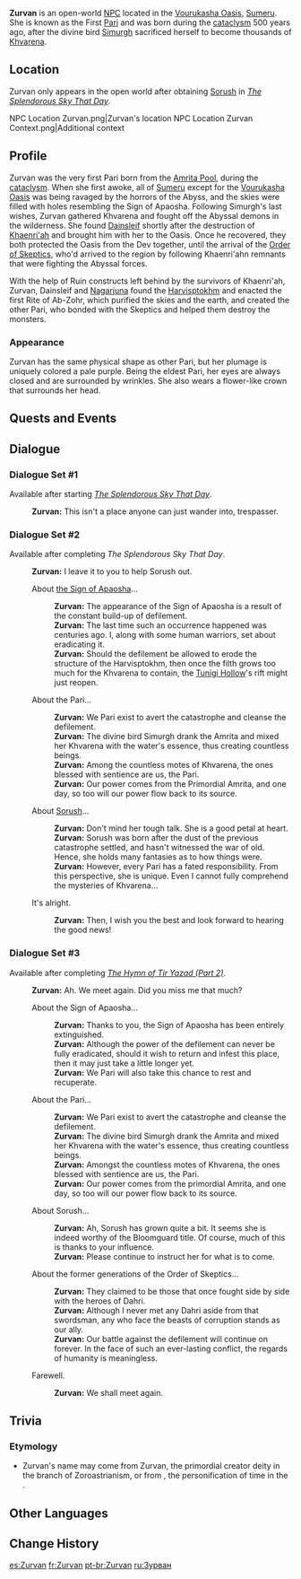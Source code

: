 {{Character Infobox
|type             = Open-World NPC
|group            = Pari
|image            = NPC Zurvan.png
|realname         = <!-- Optional, if different from in-game name -->
|deceased         = <!-- Past (for deceased prior to events of the game) or free response -->
|region           = Sumeru
|location         = Sumeru
|affiliation      = 
|title            = The First Pari

|ancestry         = <!-- Clan/family -->
|father           = 
|mother           = 
|spouse           = 
|sibling          = 
|child            = 
|relative         = 

|voiceEN          = 
|voiceCN          = 
|voiceJP          = 
|dialoguereward   = 
}}
'''Zurvan''' is an open-world [[NPC]] located in the [[Vourukasha Oasis]], [[Sumeru]]. She is known as the First [[Pari]] and was born during the [[cataclysm]] 500 years ago, after the divine bird [[Simurgh]] sacrificed herself to become thousands of [[Khvarena]].

==Location==
Zurvan only appears in the open world after obtaining [[Sorush (Gadget)|Sorush]] in ''[[The Splendorous Sky That Day]]''.{{Verify}}
<gallery>
NPC Location Zurvan.png|Zurvan's location
NPC Location Zurvan Context.png|Additional context
</gallery>

==Profile==
<!-- Detailed story/lore information goes here. -->
Zurvan was the very first Pari born from the [[Amrita Pool]], during the [[cataclysm]]. When she first awoke, all of [[Sumeru]] except for the [[Vourukasha Oasis]] was being ravaged by the horrors of the Abyss, and the skies were filled with holes resembling the Sign of Apaosha. Following Simurgh's last wishes, Zurvan gathered Khvarena and fought off the Abyssal demons in the wilderness. She found [[Dainsleif]] shortly after the destruction of [[Khaenri'ah]] and brought him with her to the Oasis. Once he recovered, they both protected the Oasis from the Dev together, until the arrival of the [[Order of Skeptics]], who'd arrived to the region by following Khaenri'ahn remnants that were fighting the Abyssal forces.

With the help of Ruin constructs left behind by the survivors of Khaenri'ah, Zurvan, Dainsleif and [[Nagarjuna]] found the [[Harvisptokhm]] and enacted the first Rite of Ab-Zohr, which purified the skies and the earth, and created the other Pari, who bonded with the Skeptics and helped them destroy the monsters.

===Appearance===
<!-- Keep appearance section short and concise. Limit to 2 paragraphs with 3-4 sentences each. -->

Zurvan has the same physical shape as other Pari, but her plumage is uniquely colored a pale purple. Being the eldest Pari, her eyes are always closed and are surrounded by wrinkles. She also wears a flower-like crown that surrounds her head.
==Quests and Events==
{{Quests and Events}}
<!--
==Idle Quotes==
{{Dialogue start}}
: {{DIcon|Idle}} {{Tx}}
:: {{A|VO {{subst:#titleparts:{{subst:PAGENAME}}}} 01.ogg}} "{{Tx}}"
{{Dialogue end}}
-->
==Dialogue==
{{Dialogue Start}}
===Dialogue Set #1===
Available after starting ''[[The Splendorous Sky That Day]]''.

{{Dialogue Start}}
:'''Zurvan:''' This isn't a place anyone can just wander into, trespasser.
{{Dialogue End}}

===Dialogue Set #2===
Available after completing ''The Splendorous Sky That Day''.

{{Dialogue Start}}
:'''Zurvan:''' I leave it to you to help Sorush out.
:{{DIcon}} About [[the Sign of Apaosha]]...
::'''Zurvan:''' The appearance of the Sign of Apaosha is a result of the constant build-up of defilement.
::'''Zurvan:''' The last time such an occurrence happened was centuries ago. I, along with some human warriors, set about eradicating it.
::'''Zurvan:''' Should the defilement be allowed to erode the structure of the Harvisptokhm, then once the filth grows too much for the Khvarena to contain, the [[Tunigi Hollow]]'s rift might just reopen.
:{{DIcon}} About the Pari...
::'''Zurvan:''' We Pari exist to avert the catastrophe and cleanse the defilement.
::'''Zurvan:''' The divine bird Simurgh drank the Amrita and mixed her Khvarena with the water's essence, thus creating countless beings.
::'''Zurvan:''' Among the countless motes of Khvarena, the ones blessed with sentience are us, the Pari.
::'''Zurvan:''' Our power comes from the Primordial Amrita, and one day, so too will our power flow back to its source.
:{{DIcon}} About [[Sorush]]...
::'''Zurvan:''' Don't mind her tough talk. She is a good petal at heart.
::'''Zurvan:''' Sorush was born after the dust of the previous catastrophe settled, and hasn't witnessed the war of old. Hence, she holds many fantasies as to how things were.
::'''Zurvan:''' However, every Pari has a fated responsibility. From this perspective, she is unique. Even I cannot fully comprehend the mysteries of Khvarena...
:{{DIcon}} It's alright.
::'''Zurvan:''' Then, I wish you the best and look forward to hearing the good news!
{{Dialogue End}}

===Dialogue Set #3===
Available after completing ''[[The Hymn of Tir Yazad (Part 2)]]''.

{{Dialogue Start}}
:'''Zurvan:''' Ah. We meet again. Did you miss me that much?
:{{DIcon}} About the Sign of Apaosha...
::'''Zurvan:''' Thanks to you, the Sign of Apaosha has been entirely extinguished.
::'''Zurvan:''' Although the power of the defilement can never be fully eradicated, should it wish to return and infest this place, then it may just take a little longer yet.
::'''Zurvan:''' We Pari will also take this chance to rest and recuperate.
:{{DIcon}} About the Pari...
::'''Zurvan:''' We Pari exist to avert the catastrophe and cleanse the defilement.
::'''Zurvan:''' The divine bird Simurgh drank the Amrita and mixed her Khvarena with the water's essence, thus creating countless beings.
::'''Zurvan:''' Amongst the countless motes of Khvarena, the ones blessed with sentience are us, the Pari.
::'''Zurvan:''' Our power comes from the primordial Amrita, and one day, so too will our power flow back to its source.
:{{DIcon}} About Sorush...
::'''Zurvan:''' Ah, Sorush has grown quite a bit. It seems she is indeed worthy of the Bloomguard title. Of course, much of this is thanks to your influence.
::'''Zurvan:''' Please continue to instruct her for what is to come.
:{{DIcon}} About the former generations of the Order of Skeptics...
::'''Zurvan:''' They claimed to be those that once fought side by side with the heroes of Dahri.
::'''Zurvan:''' Although I never met any Dahri aside from that swordsman, any who face the beasts of corruption stands as our ally.
::'''Zurvan:''' Our battle against the defilement will continue on forever. In the face of such an ever-lasting conflict, the regards of humanity is meaningless.
:{{DIcon}} Farewell.
::'''Zurvan:''' We shall meet again.
{{Dialogue End}}
<!--
==Event Dialogue==
===Event Name===
{{Dialogue start}}
:'''Zurvan:'''
{{Dialogue end}}
-->

==Trivia==
===Etymology===
* Zurvan's name may come from Zurvan, the primordial creator deity in the {{w|Zurvanism}} branch of Zoroastrianism, or from {{lang|Zarvan|fa=زَروان}}, the personification of time in the {{w|Shahnameh}}.

==Other Languages==
{{Other Languages|default_hidden=1
|en      = Zurvan
|zhs     = 祖尔宛
|zhs_rm  = Zǔ'ěrwǎn
|zht     = 祖爾宛
|zht_rm  = Zǔ'ěrwǎn
|ja      = ズルヴァーン
|ja_rm   = Zuruvaan
|ko      = 주르반
|es      = Zurvan
|fr      = Zurvan
|ru      = Зурван
|th      = Zurvan
|vi      = Zurvan
|de      = Zurvan
|id      = Zurvan
|pt      = Zurvan
|tr      = Zurvan
|it      = Zurvan
}}

==Change History==
{{Change History|3.6}}
<!--
==References==
{{Reflist}}
-->

[[es:Zurvan]]
[[fr:Zurvan]]
[[pt-br:Zurvan]]
[[ru:Зурван]]